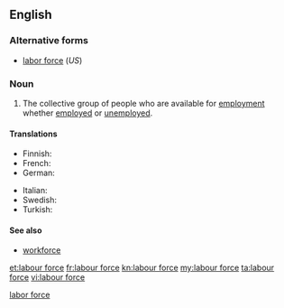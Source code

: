 {{wikipedia|labour force}}
{{also|labor force}}
==English==
<!--If you edit this entry, please also edit [[labor force]] to ensure these two entries remain synchronized.-->[[Category:English synchronized entries|labor force]]

===Alternative forms===
* [[labor force]] (''US'')

===Noun===
{{en-noun|sg=[[labour]] [[force]]|-}}

# {{British spelling}} The collective group of people who are available for [[employment]] whether [[employed]] or [[unemployed]].

====Translations====
{{trans-top|people available for employment}}
* Finnish: {{t+|fi|työvoima}}
* French: {{t+|fr|main-d'œuvre|f}}
* German: {{t+|de|Arbeitskraft}}
{{trans-mid}}
* Italian: {{t+|it|manodopera|f}}
* Swedish: {{t|sv|arbetskraft|c}}
* Turkish: {{t-|tr|işgücü}}
{{trans-bottom}}

====See also====
* [[workforce]]

[[et:labour force]]
[[fr:labour force]]
[[kn:labour force]]
[[my:labour force]]
[[ta:labour force]]
[[vi:labour force]]